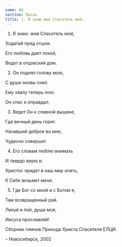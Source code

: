 ```yaml
---
name: 86
section: Пасха
title: 1. Я знаю жив Спаситель мой,
---
```

1. Я знаю: жив Спаситель мой,

Ходатай пред отцом.

Его любовь дает покой,

Ведет в отцовский дом.


2. Он поднял голову мою,

С души оковы снял.

Ему хвалу теперь пою:

Он спас и оправдал.


3. Ведет Он к славной вышине,

Где вечный день горит.

Начавший доброе во мне,

Чудесно совершит.


4. Его словам люблю внимать

И твердо верю я:

Христос придет в наш мир опять,

К Себе возьмет меня.


5. Где Бог со мной и с Богом я,

Там возвращенный рай.

Ликуй и пой, душа моя,

Иисуса прославляй!


Сборник гимнов Прихода Христа Спасителя ЕЛЦИ.

– Новосибирск, 2002